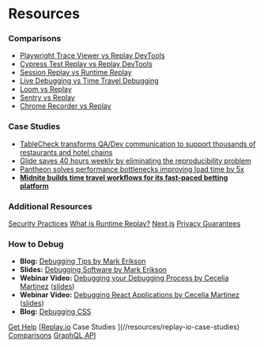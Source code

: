 # Resources

### Comparisons

- [Playwright Trace Viewer vs Replay DevTools](/resources/comparisons/playwright-trace-viewer-vs-replay-devtools)
- [Cypress Test Replay vs Replay DevTools](/resources/comparisons/cypress-test-replay-vs-replay-devtools)
- [Session Replay vs Runtime Replay](/resources/comparisons/session-replay-vs-runtime-replay)
- [Live Debugging vs Time Travel Debugging](/resources/comparisons/live-debugging-vs-time-travel-debugging)
- [Loom vs Replay](/resources/comparisons/loom-vs-replay)
- [Sentry vs Replay](/learn-moreresources/comparisons/sentry-vs-replay)
- [Chrome Recorder vs Replay](/resources/comparisons/chrome-recorder-vs-replay)

### Case Studies

- [TableCheck transforms QA/Dev communication to support thousands of restaurants and hotel chains](/resources/replay-io-case-studies/tablecheck-transforms-qa-dev-communication-to-supp)
- [Glide saves 40 hours weekly by eliminating the reproducibility problem](/resources/replay-io-case-studies/glide-saves-40-hours-weekly-by-eliminating-the-rep)
- [Pantheon solves performance bottlenecks improving load time by 5x](/resources/replay-io-case-studies/pantheon-solves-performance-bottlenecks-improving)
- [**Midnite builds time travel workflows for its fast-paced betting platform**](/resources/replay-io-case-studies/midnite-builds-time-travel-workflows-for-its-fast)

### Additional Resources

[Security Practices](/resources/security-practices)
[What is Runtime Replay?](/resources/what-is-runtime-replay)
[Next.js](/resources/next-js)
[Privacy Guarantees](/resources/privacy-guarantees)

### How to Debug

- **Blog:** [Debugging Tips by Mark Erikson](https://blog.isquaredsoftware.com/2019/01/blogged-answers-debugging-tips/)
- **Slides:** [Debugging Software by Mark Erikson](https://blog.isquaredsoftware.com/2021/06/presentations-debugging-software/)
- **Webinar Video:** [Debugging your Debugging Process by Cecelia Martinez](https://www.youtube.com/watch?v=_GxfTfMnwvw) ([slides](https://slides.com/ceceliamartinez/debugging-process))
- **Webinar Video:** [Debugging React Applications by Cecelia Martinez](https://www.youtube.com/watch?v=rh6Ft9bCq0U) ([slides](https://slides.com/ceceliamartinez/debugging-react-applications))
- **Blog:** [Debugging CSS](https://medium.com/replay-io/debugging-css-d27616ddf77d)

[Get Help](/resources/get-help)
[[Replay.io](http://Replay.io) Case Studies ](//resources/replay-io-case-studies)
[Comparisons](/resources/comparisons)
[GraphQL API](/resources/graphql-api)